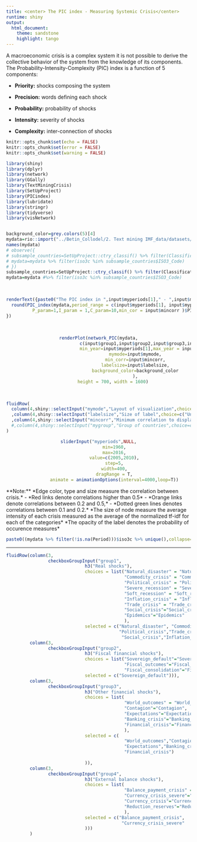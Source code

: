 ```yaml
---
title: <center> The PIC index - Measuring Systemic Crisis</center>
runtime: shiny
output: 
  html_document:
    theme: sandstone
    highlight: tango
---
```


<!--abstract: "This network shows the ocurrrence, the intensity and correlations between macroeconomic shocks as reported in IMF consultations and reports. Use the slider to select the relevant periods and explore the evolution of systemic crisis across years."
 -->
<style>
.main-container {
    max-width: 2000px;
    max-height: 1500px;
    margin-left: 10;
    margin-right: auto;
}
body {
background-color: `r grey.colors(5)[4]`;
}
</style>

A macroeconomic crisis is a complex system it is not possible to derive the collective behavior of the system from the knowledge of its components. The Probability-Intensity-Complexity (PIC) index is a function of 5 components:

  - **Priority:** shocks composing the system
  
  - **Precision:** words defining each shock 
  
  - **Probability:** probability of shocks 
  
  - **Intensity:** severity of shocks
  
  - **Complexity:** inter-connection of shocks 

```r
knitr::opts_chunk$set(echo = FALSE)
knitr::opts_chunk$set(error = FALSE)
knitr::opts_chunk$set(warning = FALSE)

library(shiny)
library(dplyr)
library(network)
library(GGally)
library(TextMiningCrisis)
library(SetUpProject)
library(PICindex)
library(lubridate)
library(stringr)
library(tidyverse)
library(visNetwork)


background_color=grey.colors(5)[4]
mydata=rio::import("../Betin_Collodel/2. Text mining IMF_data/datasets/tagged docs/tf_idf_database.RData")
names(mydata)
# observe({
# subsample_countries=SetUpProject::ctry_classif() %>% filter(Classification %in% ifelse(input$mygroup=="All",c("Developped","Emerging"),c(input$mygroup)))
# mydata=mydata %>% filter(iso3c %in% subsample_countries$ISO3_Code)
# })
subsample_countries=SetUpProject::ctry_classif() %>% filter(Classification %in% c("Emerging"))
mydata=mydata #%>% filter(iso3c %in% subsample_countries$ISO3_Code)


```

<br>
```r
renderText({paste0("The PIC index in ",input$myperiods[1]," - ",input$myperiods[2]," is ",
  round(PIC_index(mydata,period_range = c(input$myperiods[1], input$myperiods[2]),
          P_param=1,I_param = 1,C_param=10,min_cor = input$mincorr )$PIC_index*1000,2))
})

```
<br>

<center>
```r

renderPlot(network_PIC(mydata,
                            c(input$group1,input$group2,input$group3,input$group4),
                            min_year=input$myperiods[1],max_year = input$myperiods[2],
                            mymode=input$mymode,
                            min_corr=input$mincorr,
                            labelsize=input$labelsize,
                            background_color=background_color
                            ),
           height = 700, width = 1600)
```
</center>
<br>

```r
fluidRow(
  column(4,shiny::selectInput("mymode","Layout of visualization",choice=c("kamadakawai","circle","target")))
  ,column(4,shiny::selectInput("labelsize","Size of label",choice=c("Uniform size","Function of intensity")))
  ,column(4,shiny::selectInput("mincorr","Minimum correlation to display edges",choice=seq(0,1,0.1)))
  #,column(4,shiny::selectInput("mygroup","Group of countries",choice=c("All","Developped","Emerging")))
)
```

<center>
```r

sliderInput("myperiods",NULL,
            min=1960,
            max=2016,
            value=c(2005,2010),
            step=5,
            width=400,
            dragRange = T,
            animate = animationOptions(interval=4000,loop=T))

```
</center>

<div font-size:0.7em>
**Note:**
*Edge color, type and size measure the correlation between crisis.*
  - *Red links denote correlations higher than 0.5*
  - *Orange links denote correlations between 0.2 and 0.5,*
  - *Dotted green lines denotes correlations between 0.1 and 0.2.*

*The size of node measure the average intensity of each crisis measured as the average of the normalized tf-idf for each of the categories*

*The opacity of the label denotes the probability of occurence measures*
</div>


```r
paste0((mydata %>% filter(!is.na(Period)))$iso3c %>% unique(),collapse=", ")
```

<hr>

```r
fluidRow(column(3,
                checkboxGroupInput("group1", 
                              h3("Real shocks"), 
                              choices = list("Natural_disaster" = "Natural_disaster", 
                                             "Commodity_crisis" = "Commodity_crisis", 
                                             "Political_crisis" = "Political_crisis",
                                             "Severe_recession" = "Severe_recession", 
                                             "Soft_recession" = "Soft_recession", 
                                             "Inflation_crisis" = "Inflation_crisis", 
                                             "Trade_crisis" = "Trade_crisis",
                                             "Social_crisis"="Social_crisis",
                                             "Epidemics"="Epidemics"
                                             ),
                              selected = c("Natural_disaster", "Commodity_crisis", 
                                           "Political_crisis","Trade_crisis",
                                            "Social_crisis","Inflation_crisis","Severe_recession"))),
         column(3,
                checkboxGroupInput("group2", 
                              h3("Fiscal financial shocks"), 
                              choices = list("Sovereign_default"="Sovereign_default",
                                             "Fiscal_outcomes"="Fiscal_outcomes",
                                             "Fiscal_consolidation"="Fiscal_consolidation"                                             ),
                              selected = c("Sovereign_default"))),
         column(3,
                checkboxGroupInput("group3", 
                              h3("Other financial shocks"), 
                              choices = list( 
                                             "World_outcomes" = "World_outcomes",
                                             "Contagion"="Contagion",
                                             "Expectations"="Expectations",
                                             "Banking_crisis"="Banking_crisis",
                                             "Financial_crisis"="Financial_crisis"
                                             ),
                              selected = c(
                                             "World_outcomes","Contagion", 
                                             "Expectations","Banking_crisis",
                                             "Financial_crisis")
                              
                              )),
         column(3,
                checkboxGroupInput("group4", 
                              h3("External balance shocks"), 
                              choices = list(
                                             "Balance_payment_crisis" = "Balance_payment_crisis",
                                             "Currency_crisis_severe"="Currency_crisis_severe",
                                             "Currency_crisis"="Currency_crisis",
                                             "Reduction_reserves"="Reduction_reserves"
                                             ),
                              selected = c("Balance_payment_crisis",
                                            "Currency_crisis_severe"
                              )))
         )

```



